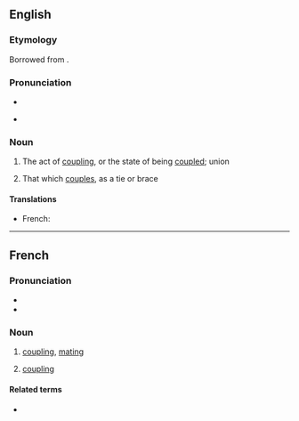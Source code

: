 ==English==

===Etymology===
Borrowed from {{bor|en|fr|accouplement}}.

===Pronunciation===
* {{IPA|/əˈkʌpəlmənt/|lang=en}}
* {{a|US}} {{audio|en-us-accouplement.ogg|lang=en}}

===Noun===
{{en-noun|~}}

# {{lb|en|rare}} The act of [[coupling]], or the state of being [[coupled]]; union
#: {{rfquotek|lang=en|Caxton}}
# {{lb|en|rare}} That which [[couples]], as a tie or brace

====Translations====
{{trans-top|act of coupling; state of being coupled}}
* French: {{t+|fr|accouplement|m}}
{{trans-mid}}
{{trans-bottom}}

{{trans-top|that which couples, as a tie or brace}}
{{trans-mid}}
{{trans-bottom}}

----

==French==

===Pronunciation===
* {{fr-IPA}}
* {{audio|Fr-accouplement.ogg|Audio|lang=fr}}

===Noun===
{{fr-noun|m}}

# [[coupling]], [[mating]]
# {{lb|fr|mechanics}} [[coupling]]

====Related terms====
* {{l|fr|accoupler}}
